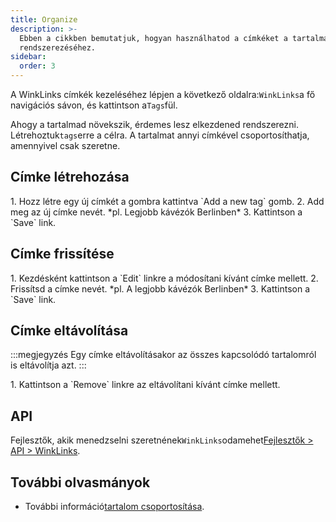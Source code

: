 ```yaml
---
title: Organize
description: >-
  Ebben a cikkben bemutatjuk, hogyan használhatod a címkéket a tartalmaid
  rendszerezéséhez.
sidebar:
  order: 3
---
```


A WinkLinks címkék kezeléséhez lépjen a következő oldalra:`WinkLinks`a fő navigációs sávon, és kattintson a`Tags`fül.

Ahogy a tartalmad növekszik, érdemes lesz elkezdened rendszerezni. Létrehoztuk`tags`erre a célra. A tartalmat annyi címkével csoportosíthatja, amennyivel csak szeretne.

## Címke létrehozása

<Steps>
  1. Hozz létre egy új címkét a gombra kattintva `Add a new tag` gomb.
  2. Add meg az új címke nevét. *pl. Legjobb kávézók Berlinben*
  3. Kattintson a `Save` link.
</Steps>


## Címke frissítése

<Steps>
  1. Kezdésként kattintson a `Edit` linkre a módosítani kívánt címke mellett.
  2. Frissítsd a címke nevét. *pl. A legjobb kávézók Berlinben*
  3. Kattintson a `Save` link.
</Steps>


## Címke eltávolítása

:::megjegyzés
Egy címke eltávolításakor az összes kapcsolódó tartalomról is eltávolítja azt.
:::

<Steps>
  1. Kattintson a `Remove` linkre az eltávolítani kívánt címke mellett.
</Steps>


## API

Fejlesztők, akik menedzselni szeretnének`WinkLinks`odamehet[Fejlesztők > API > WinkLinks](/developers/apis/#winklinks-api).

## További olvasmányok

* További információ[tartalom csoportosítása](/link-manager/content#grouping-content).

